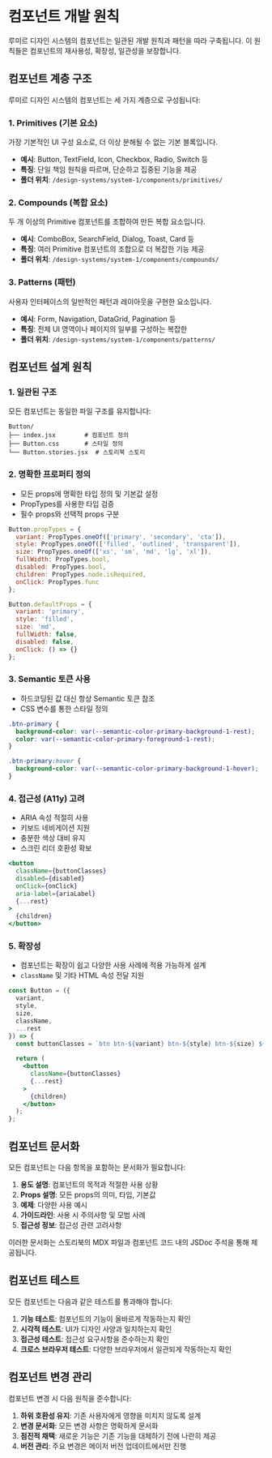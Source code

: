 
<Meta title="Concepts/컴포넌트/개발 원칙" />

# 컴포넌트 개발 원칙

루미르 디자인 시스템의 컴포넌트는 일관된 개발 원칙과 패턴을 따라 구축됩니다. 이 원칙들은 컴포넌트의 재사용성, 확장성, 일관성을 보장합니다.

## 컴포넌트 계층 구조

루미르 디자인 시스템의 컴포넌트는 세 가지 계층으로 구성됩니다:

### 1. Primitives (기본 요소)

가장 기본적인 UI 구성 요소로, 더 이상 분해될 수 없는 기본 블록입니다.

- **예시**: Button, TextField, Icon, Checkbox, Radio, Switch 등
- **특징**: 단일 책임 원칙을 따르며, 단순하고 집중된 기능을 제공
- **폴더 위치**: `/design-systems/system-1/components/primitives/`

### 2. Compounds (복합 요소)

두 개 이상의 Primitive 컴포넌트를 조합하여 만든 복합 요소입니다.

- **예시**: ComboBox, SearchField, Dialog, Toast, Card 등
- **특징**: 여러 Primitive 컴포넌트의 조합으로 더 복잡한 기능 제공
- **폴더 위치**: `/design-systems/system-1/components/compounds/`

### 3. Patterns (패턴)

사용자 인터페이스의 일반적인 패턴과 레이아웃을 구현한 요소입니다.

- **예시**: Form, Navigation, DataGrid, Pagination 등
- **특징**: 전체 UI 영역이나 페이지의 일부를 구성하는 복잡한
- **폴더 위치**: `/design-systems/system-1/components/patterns/`

## 컴포넌트 설계 원칙

### 1. 일관된 구조

모든 컴포넌트는 동일한 파일 구조를 유지합니다:

```
Button/
├── index.jsx        # 컴포넌트 정의
├── Button.css       # 스타일 정의
└── Button.stories.jsx  # 스토리북 스토리
```

### 2. 명확한 프로퍼티 정의

- 모든 props에 명확한 타입 정의 및 기본값 설정
- PropTypes를 사용한 타입 검증
- 필수 props와 선택적 props 구분

```jsx
Button.propTypes = {
  variant: PropTypes.oneOf(['primary', 'secondary', 'cta']),
  style: PropTypes.oneOf(['filled', 'outlined', 'transparent']),
  size: PropTypes.oneOf(['xs', 'sm', 'md', 'lg', 'xl']),
  fullWidth: PropTypes.bool,
  disabled: PropTypes.bool,
  children: PropTypes.node.isRequired,
  onClick: PropTypes.func
};

Button.defaultProps = {
  variant: 'primary',
  style: 'filled',
  size: 'md',
  fullWidth: false,
  disabled: false,
  onClick: () => {}
};
```

### 3. Semantic 토큰 사용

- 하드코딩된 값 대신 항상 Semantic 토큰 참조
- CSS 변수를 통한 스타일 정의

```css
.btn-primary {
  background-color: var(--semantic-color-primary-background-1-rest);
  color: var(--semantic-color-primary-foreground-1-rest);
}

.btn-primary:hover {
  background-color: var(--semantic-color-primary-background-1-hover);
}
```

### 4. 접근성 (A11y) 고려

- ARIA 속성 적절히 사용
- 키보드 네비게이션 지원
- 충분한 색상 대비 유지
- 스크린 리더 호환성 확보

```jsx
<button
  className={buttonClasses}
  disabled={disabled}
  onClick={onClick}
  aria-label={ariaLabel}
  {...rest}
>
  {children}
</button>
```

### 5. 확장성

- 컴포넌트는 확장이 쉽고 다양한 사용 사례에 적용 가능하게 설계
- `className` 및 기타 HTML 속성 전달 지원

```jsx
const Button = ({
  variant,
  style,
  size,
  className,
  ...rest
}) => {
  const buttonClasses = `btn btn-${variant} btn-${style} btn-${size} ${className}`;
  
  return (
    <button
      className={buttonClasses}
      {...rest}
    >
      {children}
    </button>
  );
};
```

## 컴포넌트 문서화

모든 컴포넌트는 다음 항목을 포함하는 문서화가 필요합니다:

1. **용도 설명**: 컴포넌트의 목적과 적절한 사용 상황
2. **Props 설명**: 모든 props의 의미, 타입, 기본값
3. **예제**: 다양한 사용 예시
4. **가이드라인**: 사용 시 주의사항 및 모범 사례
5. **접근성 정보**: 접근성 관련 고려사항

이러한 문서화는 스토리북의 MDX 파일과 컴포넌트 코드 내의 JSDoc 주석을 통해 제공됩니다.

## 컴포넌트 테스트

모든 컴포넌트는 다음과 같은 테스트를 통과해야 합니다:

1. **기능 테스트**: 컴포넌트의 기능이 올바르게 작동하는지 확인
2. **시각적 테스트**: UI가 디자인 사양과 일치하는지 확인
3. **접근성 테스트**: 접근성 요구사항을 준수하는지 확인
4. **크로스 브라우저 테스트**: 다양한 브라우저에서 일관되게 작동하는지 확인

## 컴포넌트 변경 관리

컴포넌트 변경 시 다음 원칙을 준수합니다:

1. **하위 호환성 유지**: 기존 사용자에게 영향을 미치지 않도록 설계
2. **변경 문서화**: 모든 변경 사항은 명확하게 문서화
3. **점진적 채택**: 새로운 기능은 기존 기능을 대체하기 전에 나란히 제공
4. **버전 관리**: 주요 변경은 메이저 버전 업데이트에서만 진행 